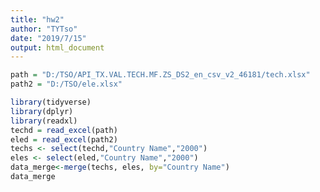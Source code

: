 ---
title: "hw2"
author: "TYTso"
date: "2019/7/15"
output: html_document
---

```{r}
path = "D:/TSO/API_TX.VAL.TECH.MF.ZS_DS2_en_csv_v2_46181/tech.xlsx"
path2 = "D:/TSO/ele.xlsx"

library(tidyverse)
library(dplyr) 
library(readxl)
techd = read_excel(path)
eled = read_excel(path2)
techs <- select(techd,"Country Name","2000")
eles <- select(eled,"Country Name","2000")
data_merge<-merge(techs, eles, by="Country Name")
data_merge
```